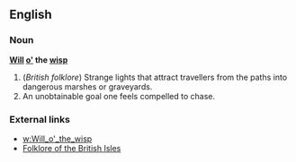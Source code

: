 ==English==

===Noun===
'''[[Will]] [[o']] the [[wisp]]'''

# (''British folklore'') Strange lights that attract travellers from the paths into dangerous marshes or graveyards.
# An unobtainable goal one feels compelled to chase.

===External links===
*[[w:Will_o'_the_wisp]]
*[http://www.mysteriousbritain.co.uk/folklore/will_o_the_wisp.html Folklore of the British Isles]